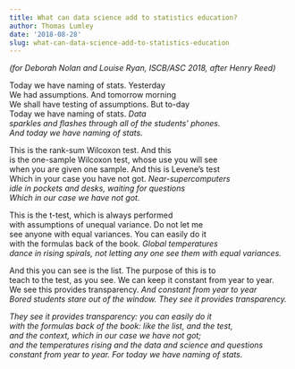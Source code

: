 ```yaml
---
title: What can data science add to statistics education?
author: Thomas Lumley
date: '2018-08-28'
slug: what-can-data-science-add-to-statistics-education
---
```


*(for Deborah Nolan and Louise Ryan, ISCB/ASC 2018, after Henry Reed)*

Today we have naming of stats. Yesterday<br>
We had assumptions. And tomorrow morning<br>
We shall have testing of assumptions. But to-day<br>
Today we have naming of stats. *Data*<br>
*sparkles and flashes through all of the students' phones.*<br>
*And today we have naming of stats.*

 
This is the rank-sum Wilcoxon test. And this<br>
is the one-sample Wilcoxon test, whose use you will see<br>
when you are given one sample. And this is Levene's test<br>
Which in your case you have not got. *Near-supercomputers*<br>
*idle in pockets and desks, waiting for questions*<br>
*Which in our case we have not got.*<br>

This is the t-test, which is always performed<br>
with assumptions of unequal variance. Do not let me<br>
see anyone with equal variances. You can easily do it<br>
with the formulas back of the book. *Global temperatures*<br>
*dance in rising spirals, not letting any one see them with equal variances.*<br>

And this you can see is the list. The purpose of this is to<br>
teach to the test, as you see. We can keep it constant from year to year.<br>
We see this provides transparency. *And constant from year to year*<br>
*Bored students stare out of the window. They see it provides transparency.*<br>


*They see it provides transparency: you can easily do it*<br>
*with the formulas back of the book: like the list, and the test,*<br>
*and the context, which in our case we have not got;*<br>
*and the temperatures rising and the data and science and questions*<br>
*constant from year to year. For today we have naming of stats.*<br>


